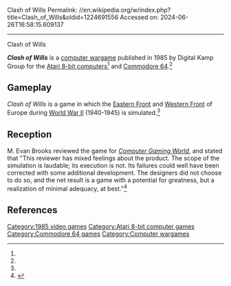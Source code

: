 Clash of Wills
Permalink: //en.wikipedia.org/w/index.php?title=Clash_of_Wills&oldid=1224691556
Accessed on: 2024-06-26T16:58:15.609137



------
Clash of Wills
{{Short description|1985 video game}}
{{Orphan|date=October 2022}}

{{Infobox video game
| title = Clash of Wills
| image = ClashOfWills cover.png
| alt = 
| caption = 
| developer = Digital Kamp Group
| publisher = Digital Kamp Group
| series = 
| engine = 
| platforms = [[Atari 8-bit]], [[Commodore 64]]
| released = 1985
| genre = 
| modes = 
}}

'''''Clash of Wills''''' is a [[computer wargame]] published in 1985 by Digital Kamp Group for the [[Atari 8-bit computers]]<ref name=mania/> and [[Commodore 64]].<ref name=gb64/>

==Gameplay==
''Clash of Wills'' is a game in which the [[Eastern Front (World War II)|Eastern Front]] and [[Western Front (World War II)|Western Front]] of Europe during [[World War II]] (1940-1945) is simulated.<ref name="CGW29"/>

==Reception==
M. Evan Brooks reviewed the game for ''[[Computer Gaming World]]'', and stated that "This reviewer has mixed feelings about the product. The scope of the simulation is laudable; its execution is not. Its failures could well have been corrected with some additional development. The designers did not choose to do so, and the net result is a game with a potential for greatness, but a realization of minimal adequacy, at best."<ref name="CGW29">{{cite magazine |last=Brooks |first=M. Evan |title=Micro-Reviews |magazine=Computer Gaming World |date=June–July 1986 |volume=1 |issue=29 |pages=41–42}}</ref>

==References==
{{reflist|refs=
<ref name=mania>{{cite web |title=Clash of Wills |url=http://www.atarimania.com/game-atari-400-800-xl-xe-clash-of-wills_1079.html |website=Atari Mania}}</ref>
<ref name=gb64>{{cite web |title=Clash of Wills |url=http://gb64.com/game.php?id=27072&d=18&h=0 |website=Gamebase 64}}</ref>
}}

[[Category:1985 video games]]
[[Category:Atari 8-bit computer games]]
[[Category:Commodore 64 games]]
[[Category:Computer wargames]]